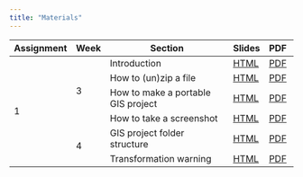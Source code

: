 ```yaml
---
title: "Materials"
---
```


```{=html}
<table><thead>
  <tr>
    <th>Assignment</th>
    <th>Week</th>
    <th>Section</th>
    <th>Slides</th>
    <th>PDF&nbsp;</th>
  </tr></thead>
<tbody>
  <tr>
    <td rowspan="6">1</td>
    <td rowspan="4">3</td>
    <td>Introduction</td>
    <td><a href="./slides/1-intro/index.html">HTML</a></td>
    <td><a href="./slides/1-intro/Zehui Yin Introduction.pdf">PDF</a></td>
  </tr>
  <tr>
    <td>How to (un)zip a file</td>
    <td><a href="./slides/2-zip-file/index.html">HTML</a></td>
    <td><a href="./slides/2-zip-file/How to (un)zip a file.pdf">PDF</a></td>
  </tr>
  <tr>
    <td>How to make a portable GIS project</td>
    <td><a href="./slides/3-portable-gis/index.html">HTML</a></td>
    <td><a href="./slides/3-portable-gis/How to make a portable GIS project.pdf">PDF</a></td>
  </tr>
  <tr>
    <td>How to take a screenshot</td>
    <td><a href="./slides/4-screenshot/index.html">HTML</a></td>
    <td><a href="./slides/4-screenshot/How to take a screenshot.pdf">PDF</a></td>
  </tr>
  <tr>
    <td rowspan="2">4</td>
    <td>GIS project folder structure</td>
    <td><a href="./slides/5-folder-structure/index.html">HTML</a></td>
    <td><a href="./slides/5-folder-structure/GIS project folder structure.pdf">PDF</a></td>
  </tr>
  <tr>
    <td>Transformation warning</td>
    <td><a href="./slides/6-transform-warning/index.html">HTML</a></td>
    <td><a href="./slides/6-transform-warning/Transformation warning.pdf">PDF</a></td>
  </tr>
</tbody></table>
```
